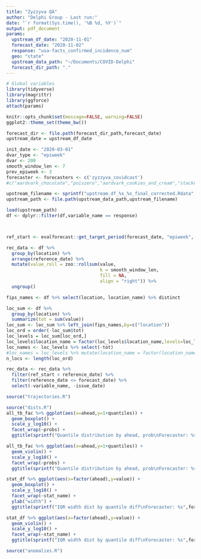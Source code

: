 ```yaml
---
title: "Zyzzyva QA"
author: "Delphi Group - Last run:"
date: "`r format(Sys.time(), '%B %d, %Y')`"
output: pdf_document
params:
  upstream_df_date: "2020-11-01"
  forecast_date: "2020-11-02"
  response: "usa-facts_confirmed_incidence_num"
  geo: "state"
  upstream_data_path: "~/Documents/COVID-Delphi"
  forecast_dir_path: "."
---
```


```r
# Global variables
library(tidyverse)
library(magrittr)
library(ggforce)
attach(params)

knitr::opts_chunk$set(message=FALSE, warning=FALSE)
ggplot2::theme_set(theme_bw())

forecast_dir <- file.path(forecast_dir_path,forecast_date)
upstream_date = upstream_df_date

init_date <- "2020-03-01"
dvar_type <- "epiweek"
dvar <- 200
smooth_window_len <- 7
prev_epiweek <- 3
forecaster <- forecasters <- c('zyzzyva_covidcast')
#c("aardvark_chocolate","poiszero","aardvark_cookies_and_cream","stackedLasso_customized","aardvark_vanilla","stackedLasso_cvquantile")

upstream_filename <- sprintf("upstream_df_%s_%s_final_corrected.Rdata",geo,upstream_df_date)
upstream_path <- file.path(upstream_data_path,upstream_filename)

load(upstream_path)  
df <- dplyr::filter(df,variable_name == response)



ref_start <- evalforecast::get_target_period(forecast_date, "epiweek", -prev_epiweek)$start

rec_data <- df %>% 
  group_by(location) %>% 
  arrange(reference_date) %>% 
  mutate(value_roll = zoo::rollsum(value,
                                   k = smooth_window_len,
                                   fill = NA,
                                   align = "right")) %>%
  ungroup()

fips_names <- df %>% select(location, location_name) %>% distinct

loc_sum <- df %>%
  group_by(location) %>% 
  summarize(tot = sum(value))
loc_sum <- loc_sum %>% left_join(fips_names,by=c("location"))
loc_ord = order(-loc_sum$tot)
loc_levels = loc_sum[loc_ord,]
loc_levels$location_name = factor(loc_levels$location_name,levels=loc_levels$location_name)
loc_names <- loc_levels %>% select(-tot)
#loc_names = loc_levels %>% mutate(location_name = factor(location_name, levels=loc_levels$location_name))
n_locs <- length(loc_ord)

rec_data <- rec_data %>% 
  filter(ref_start < reference_date) %>% 
  filter(reference_date <= forecast_date) %>% 
  select(-variable_name, -issue_date)
```

```r
source("trajectories.R")
```

```r
source("dists.R")
all_tb_fac %>% ggplot(aes(x=ahead,y=1+quantiles)) +
  geom_boxplot() +
  scale_y_log10() +
  facet_wrap(~probs) + 
  ggtitle(sprintf("Quantile distribution by ahead, prob\nForecaster: %s",forecaster))

all_tb_fac %>% ggplot(aes(x=ahead,y=1+quantiles)) +
  geom_violin() +
  scale_y_log10() +
  facet_wrap(~probs) + 
  ggtitle(sprintf("Quantile distribution by ahead, prob\nForecaster: %s",forecaster))

stat_df %>% ggplot(aes(x=factor(ahead),y=value)) +
  geom_boxplot() +
  scale_y_log10() +
  facet_wrap(~stat_name) + 
  ylab("width") +
  ggtitle(sprintf("IQR width dist by quantile diff\nForecaster: %s",forecaster))

stat_df %>% ggplot(aes(x=factor(ahead),y=value)) +
  geom_violin() +
  scale_y_log10() +
  facet_wrap(~stat_name) + 
  ggtitle(sprintf("IQR width dist by quantile diff\nForecaster: %s",forecaster))
```

```r
source("anomalies.R")
```

